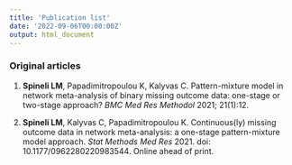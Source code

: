 ```yaml
---
title: 'Publication list'
date: '2022-09-06T00:00:00Z'
output: html_document
---
```


### Original articles

1. **Spineli LM**, Papadimitropoulou K, Kalyvas C. Pattern-mixture model in network meta-analysis of binary missing outcome data: one-stage or two-stage approach? *BMC Med Res Methodol* 2021; 21(1):12.

2. **Spineli LM**, Kalyvas C, Papadimitropoulou K. Continuous(ly) missing outcome data in network meta-analysis: a one-stage pattern-mixture model approach. *Stat Methods Med Res* 2021. doi: 10.1177/0962280220983544. Online ahead of print.